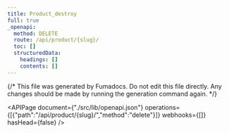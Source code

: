```yaml
---
title: Product_destroy
full: true
_openapi:
  method: DELETE
  route: /api/product/{slug}/
  toc: []
  structuredData:
    headings: []
    contents: []
---
```

{/* This file was generated by Fumadocs. Do not edit this file directly. Any changes should be made by running the generation command again. */\}

<APIPage document={"./src/lib/openapi.json"} operations={[{"path":"/api/product/{slug}/","method":"delete"}]} webhooks={[]} hasHead={false} />
